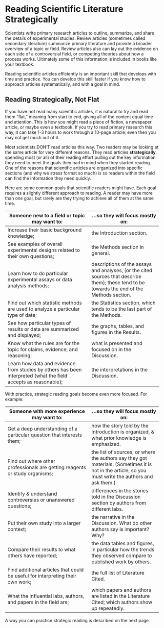 # Reading Scientific Literature Strategically

Scientists write primary research articles to outline, summarize, and share the details of experimental studies. Review articles (sometimes called secondary literature) summarize primary literature and provide a broader overview of a topic or field. Review articles also can lay out the evidence on each side of a controversial field, or competing theories about how a process works. Ultimately some of this information is included in books like your textbook.

Reading scientific articles efficiently is an important skill that develops with time and practice. You can develop this skill faster if you know how to approach articles systematically, and with a goal in mind.
 
## Reading Strategically, Not Flat
If you have not read many scientific articles, it is natural to try and read them "flat," meaning from start to end, giving all of the content equal time and attention. This is how you might read a piece of fiction, a newspaper article, or maybe even a textbook. If you try to read primary research this way, it can take 1-3 hours to work through a 10-page  article; even then you may not get much out of it.

Most scientists DON'T read articles this way. Two readers may be looking at the same article for very different reasons. They read articles __strategically__, spending most (or all) of their reading effort pulling out the key information they need to meet the goals they had in mind when they started reading. One of the reasons that scientific articles are organized into specific sections (and why we stress format so much) is so readers within the field can find the information they need quickly.

Here are some common goals that scientific readers might have. Each goal requires a slightly different approach to reading. A reader may have more than one goal, but rarely are they trying to achieve all of them at the same time. 

|Someone new to a field or topic may want to:|...so they will focus mostly on:|
|--------------------------------|---------------------------|
|Increase their basic background knowledge;|the Introduction section.|
|See examples of overall experimental designs related to their own questions;|the Methods section in general.|
|Learn how to do particular experimental assays or data analysis methods;|descriptions of the assays and analyses, (or the cited sources that describe them); these tend to be towards the end of the Methods section.|
|Find out which statistic methods are used to analyze a particular type of date;|the Statistics section, which tends to be the last part of the Methods.|
|See how particular types of results or data are summarized and displayed;|the graphs, tables, and figures in the Results.|
|Know what the rules are for the topic for claims, evidence, and reasoning;|what is presented and focused on in the Discussion.|
|Learn how data and evidence from studies by others has been interpreted (what the field accepts as reasonable);|the interpretations in the Discussion.|
 
With practice, strategic reading goals become even more focused. For example:

|Someone with more experience may want to:	|...so they will focus mostly on:|
|--------------------------------|---------------------------|
|Get a deep understanding of a particular question that interests them;|how the story told by the Introduction is organized, & what prior knowledge is emphasized.|
|Find out where other professionals are getting reagents or study organisms;|the list of sources, or where the authors say they got materials. (Sometimes it is not in the article, so you must write the authors and ask them.)|
|Identify & understand controversies or unanswered questions;|differences in the stories told in the Discussion section by authors from different labs.|
|Put their own study into a larger context;|the narrative in the Discussion. What do other authors say is important? Why?|
|Compare their results to what others have reported;|the data tables and figures, in particular how the trends they observed compare to published work by others.|
|Find additional articles that could be useful for interpreting their own work;|the full list of Literature Cited.|
|What the influential labs, authors, and papers in the field are;|which papers and authors are listed in the Literature Cited; which authors show up repeatedly.|

A way you can practice strategic reading is described on the next page.